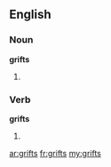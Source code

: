 ==English==

===Noun===
'''grifts'''

# {{plural of|grift}}

===Verb===
'''grifts'''

# {{third-person singular of|grift|lang=en}}

[[ar:grifts]]
[[fr:grifts]]
[[my:grifts]]